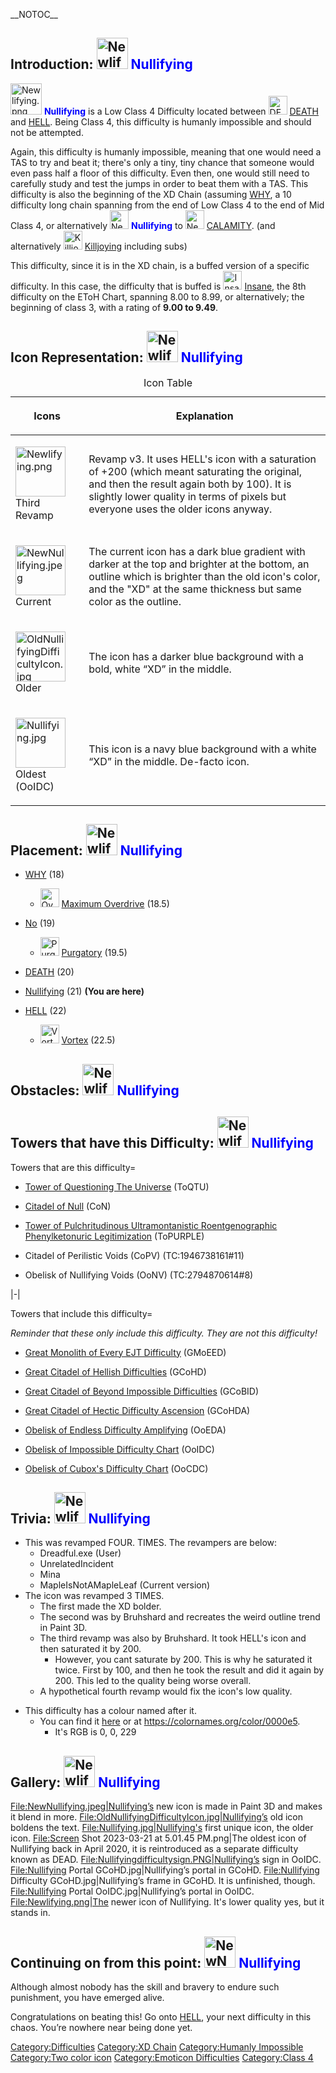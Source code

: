 {{NoticeScrollboxNew|Notices={{Humanly Impossible}}{{Buffed}}{{Classic}}}}
__NOTOC__
==Introduction: [[File:Newlifying.png|frameless|50x50px]] <span style="color:#0000FF">'''Nullifying'''</span>==
{{NewDifficultyInfobox|image1=<gallery>
Newlifying.png|Current (de-jure)
NewNullifying.jpeg|With PoM Outlines (ex de-jure)
OldNullifyingDifficultyIcon.jpg|OoIDC (de-facto)
</gallery>|title1=[[File:Newlifying.png|50px]] <span style="color:#0000FF">'''Nullifying'''|Class=Mid-High Class 4|previous=[[File:DEATH-0.webp|30px]] [[w:c:jtohs-hardest-towers:DEATH|DEATH]] (20)|next={{Class4Difficulties|HELL}} [[w:c:jtohs-hardest-towers:HELL|HELL]] (22)|class=4|type=*Normal Difficulty
*Humanly Impossible Difficulty
*Class 4 Difficulty|class_range=Low|difficulty_range=Baseline To Peak|official_music(s)=[https://youtu.be/zMsxKPtZDZ8 Solkrieg - Phobos]|caption1=You’re almost at the halfway point of class 4; however, you’ve only started what is known as: '''The XD Chain'''.|chain(s)=*The XD Chain|creator(s)=??? (Owner)
MapleIsNotAMapleLeaf (Revamper)<br>
UnauthorizedPerson (Rebalancer)|date_added=???|revamp_date=7/1/23|rating=21|alt_next=|decal_id=Current: [https://create.roblox.com/store/asset/17567492568/Nullifying 17567492568]<br>Older: [https://create.roblox.com/store/asset/9172029187/Nullifying 9172029187]<br>Original: [https://create.roblox.com/store/asset/8510827971/Nullifying 8510827971]|counterpart={{Class3Difficulties|Insane}} [[w:c:jtoh:Insane|Insane]]}}
[[File:Newlifying.png|frameless|50x50px]] <span style="color:#0000FF">'''Nullifying'''</span> is a Low Class 4 Difficulty located between [[File:DEATH-0.webp|frameless|30x30px]] [[w:c:jtohs-hardest-towers:DEATH|DEATH]] and {{Class4Difficulties|HELL}} [[w:c:jtohs-hardest-towers:HELL|HELL]]. Being Class 4, this difficulty is humanly impossible and should not be attempted.                            

Again, this difficulty is humanly impossible, meaning that one would need a TAS to try and beat it; there's only a tiny, tiny chance that someone would even pass half a floor of this difficulty. Even then, one would still need to carefully study and test the jumps in order to beat them with a TAS. This difficulty is also the beginning of the XD Chain (assuming {{Class4Difficulties|Why}}[[w:c:jtohs-hardest-towers:WHY|WHY]], a 10 difficulty long chain spanning from the end of Low Class 4 to the end of Mid Class 4, or alternatively  [[File:NewNullifying.jpeg|frameless|30x30px]] <span style="color:#0000FF">'''Nullifying'''</span> to [[File:NewCALAMITY.jpeg|frameless|30x30px]] [[CALAMITY]]. (and alternatively [[File:Killjoying.jpg|frameless|30x30px]] [[Killjoying]] including subs)  

This difficulty, since it is in the XD chain, is a buffed version of a specific difficulty. In this case, the difficulty that is buffed is [[File:Insane.png|frameless|30x30px]] [[w:c:jtoh:Insane|Insane]], the 8th difficulty on the EToH Chart, spanning 8.00 to 8.99, or alternatively; the beginning of class 3, with a rating of '''9.00 to 9.49'''.   

==Icon Representation: [[File:Newlifying.png|frameless|50x50px]] <span style="color:#0000FF">'''Nullifying'''</span>==
{| class="fandom-table"
|+Icon Table
!Icons                                                                      
!Explanation
|-
|[[File:Newlifying.png|frameless|80x80px]]Third Revamp
| Revamp v3. It uses HELL's icon with a saturation of +200 (which meant saturating the original, and then the result again both by 100). It is slightly lower quality in terms of pixels but everyone uses the older icons anyway.
|-
|[[File:NewNullifying.jpeg|frameless|80x80px]] Current
|The current icon has a dark blue gradient with darker at the top and brighter at the bottom, an outline which is brighter than the old icon's color, and the "XD" at the same thickness but same color as the outline.
|-
|[[File:OldNullifyingDifficultyIcon.jpg|frameless|80x80px]] Older
|The icon has a darker blue background with a bold, white “XD”  in the middle.
|-
|[[File:Nullifying.jpg|frameless|80x80px]] Oldest (OoIDC)
| This icon is a navy blue background with a white “XD” in the middle. De-facto icon.
|}

==Placement: [[File:Newlifying.png|frameless|50x50px]] <span style="color:#0000FF">'''Nullifying'''</span>==
*{{Class4Difficulties|Why}} [[w:c:jtohs-hardest-towers:WHY|WHY]] (18)
**[[File:Overdrive.jpg|30x30px]] [[MAXIMUM OVERDRIVE|Maximum Overdrive]] (18.5)
*{{Class4Difficulties|No}} [[w:c:jtohs-hardest-towers:No|No]] (19)
**[[File:Purgatory.png|30x30px]] [[Purgatory]] (19.5)
*{{Class4Difficulties|DEATH}} [[w:c:jtohs-hardest-towers:DEATH|DEATH]] (20)
*{{Class4Difficulties|Nullifying}} [[Nullifying]] (21) '''(You are here)'''
*{{Class4Difficulties|HELL}} [[w:c:jtohs-hardest-towers:HELL|HELL]] (22)
**[[File:Vortex.png|30x30px]] [[Vortex]] (22.5)

==Obstacles: [[File:Newlifying.png|frameless|50x50px]] <span style="color:#0000FF">'''Nullifying'''</span>==
{{ObstacleTableRevamp|JumpClimbableBase=14.65|Increment=0.024}}
==Towers that have this Difficulty: [[File:Newlifying.png|frameless|50x50px]] <span style="color:#0000FF">'''Nullifying'''</span>==
<tabber>

Towers that are this difficulty=

*[[Tower of Questioning The Universe]] (ToQTU)

*[[Citadel of Null]] (CoN)

*[https://www.roblox.com/games/8255314413/ToPURPLE Tower of Pulchritudinous Ultramontanistic Roentgenographic Phenylketonuric Legitimization] (ToPURPLE)

*Citadel of Perilistic Voids (CoPV) (TC:1946738161#11)

*Obelisk of Nullifying Voids (OoNV) (TC:2794870614#8)

|-|

Towers that include this difficulty=

''Reminder that these only include this difficulty. They are not this difficulty!''

*[[Great Monolith of Every EJT Difficulty]] (GMoEED)

*[[Great Citadel of Hellish Difficulties]] (GCoHD)

*[[Great Citadel of Beyond Impossible Difficulties]] (GCoBID)

*[[Great Citadel of Hectic Difficulty Ascension]] (GCoHDA)

*[[Obelisk of Endless Difficulty Amplifying]] (OoEDA)

*[[Obelisk of Impossible Difficulty Chart]] (OoIDC)

*[[Obelisk of Cubox's Difficulty Chart]] (OoCDC)

</tabber>

==Trivia: [[File:Newlifying.png|frameless|50x50px]] <span style="color:#0000FF">'''Nullifying'''</span>==

*This was revamped FOUR. TIMES. The revampers are below: 
**Dreadful.exe (User)
**UnrelatedIncident
**Mina
**MapleIsNotAMapleLeaf (Current version)
*The icon was revamped 3 TIMES.
**The first made the XD bolder.
**The second was by Bruhshard and recreates the weird outline trend in Paint 3D.
**The third revamp was also by Bruhshard. It took HELL's icon and then saturated it by 200. 
***However, you cant saturate by 200. This is why he saturated it twice. First by 100, and then he took the result and did it again by 200. This led to the quality being worse overall.
**A hypothetical fourth revamp would fix the icon's low quality.

* This difficulty has a colour named after it.
** You can find it [https://colornames.org/color/0000e5 here] or at https://colornames.org/color/0000e5.
*** It's RGB is 0, 0, 229

==Gallery: [[File:Newlifying.png|frameless|50x50px]] <span style="color:#0000FF">'''Nullifying'''</span>==
<gallery>
File:NewNullifying.jpeg|Nullifying’s new icon is made in Paint 3D and makes it blend in more.
File:OldNullifyingDifficultyIcon.jpg|Nullifying’s old icon boldens the text.
File:Nullifying.jpg|Nullifying's first unique icon, the older icon.
File:Screen Shot 2023-03-21 at 5.01.45 PM.png|The oldest icon of Nullifying back in April 2020, it is reintroduced as a separate difficulty known as DEAD.
File:Nullifyingdifficultysign.PNG|Nullifying’s sign in OoIDC.
File:Nullifying Portal GCoHD.jpg|Nullifying’s portal in GCoHD.
File:Nullifying Difficulty GCoHD.jpg|Nullifying’s frame in GCoHD. It is unfinished, though.
File:Nullifying Portal OoIDC.jpg|Nullifying’s portal in OoIDC.
File:Newlifying.png|The newer icon of Nullifying. It's lower quality yes, but it stands in.
</gallery>
==Continuing on from this point: [[File:NewNullifying.jpeg|frameless|50x50px]] <span style="color:#0000FF">'''Nullifying'''</span>==
Although almost nobody has the skill and bravery to endure such punishment, you have emerged alive.  

Congratulations on beating this! Go onto {{Class4Difficulties|HELL}} [[w:c:jtohs-hardest-towers:HELL|HELL]], your next difficulty in this chaos. You’re nowhere near being done yet. 

{{DifficultiesNavbox}}
[[Category:Difficulties]]
[[Category:XD Chain]]
[[Category:Humanly Impossible]]
[[Category:Two color icon]]
[[Category:Emoticon Difficulties]]
[[Category:Class 4]]